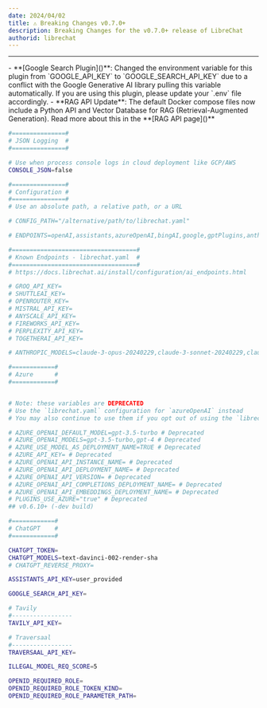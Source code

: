```yaml
---
date: 2024/04/02
title: ⚠️ Breaking Changes v0.7.0+
description: Breaking Changes for the v0.7.0+ release of LibreChat
authorid: librechat
---
```



<ChangelogHeader />

---

<Callout type="warning" title="Google Search Plugin" emoji='🔍'>
 - **[Google Search Plugin]()**: Changed the environment variable for this plugin from `GOOGLE_API_KEY` to `GOOGLE_SEARCH_API_KEY` due to a conflict with the Google Generative AI library pulling this variable automatically. If you are using this plugin, please update your `.env` file accordingly.
</Callout>


<Callout type="info" title="RAG API (Chat with Files)" emoji='🗃️'>
- **RAG API Update**: The default Docker compose files now include a Python API and Vector Database for RAG (Retrieval-Augmented Generation). Read more about this in the **[RAG API page]()**
</Callout>

<Callout type="warning" title=".env variables changes v0.6.10 → v0.7.0" emoji='⚙️' collapsible>

```sh  filename="➕ JSON Logging"
#===============#
# JSON Logging  #
#===============#

# Use when process console logs in cloud deployment like GCP/AWS
CONSOLE_JSON=false
```

```sh filename="➕ LibreChat.yaml path"
#===============#
# Configuration #
#===============#
# Use an absolute path, a relative path, or a URL

# CONFIG_PATH="/alternative/path/to/librechat.yaml"
```

```sh filename="❌ chatGPTBrowser was removed"
# ENDPOINTS=openAI,assistants,azureOpenAI,bingAI,google,gptPlugins,anthropic
```

```sh filename="➕ Added placeholders for Known Endpoints" 
#===================================#
# Known Endpoints - librechat.yaml  #
#===================================#
# https://docs.librechat.ai/install/configuration/ai_endpoints.html

# GROQ_API_KEY=
# SHUTTLEAI_KEY=
# OPENROUTER_KEY=
# MISTRAL_API_KEY=
# ANYSCALE_API_KEY=
# FIREWORKS_API_KEY=
# PERPLEXITY_API_KEY=
# TOGETHERAI_API_KEY=
```

```sh filename="✨ Update Anthropic models" 
# ANTHROPIC_MODELS=claude-3-opus-20240229,claude-3-sonnet-20240229,claude-3-haiku-20240307,claude-2.1,claude-2,claude-1.2,claude-1,claude-1-100k,claude-instant-1,claude-instant-1-100k
```

```sh filename="❌ Azure env config now deprecated" 
#============#
# Azure      #
#============#


# Note: these variables are DEPRECATED
# Use the `librechat.yaml` configuration for `azureOpenAI` instead
# You may also continue to use them if you opt out of using the `librechat.yaml` configuration

# AZURE_OPENAI_DEFAULT_MODEL=gpt-3.5-turbo # Deprecated
# AZURE_OPENAI_MODELS=gpt-3.5-turbo,gpt-4 # Deprecated
# AZURE_USE_MODEL_AS_DEPLOYMENT_NAME=TRUE # Deprecated
# AZURE_API_KEY= # Deprecated
# AZURE_OPENAI_API_INSTANCE_NAME= # Deprecated
# AZURE_OPENAI_API_DEPLOYMENT_NAME= # Deprecated
# AZURE_OPENAI_API_VERSION= # Deprecated
# AZURE_OPENAI_API_COMPLETIONS_DEPLOYMENT_NAME= # Deprecated
# AZURE_OPENAI_API_EMBEDDINGS_DEPLOYMENT_NAME= # Deprecated
# PLUGINS_USE_AZURE="true" # Deprecated
## v0.6.10+ (-dev build)
```

```sh filename="❌ Removed ChatGPT" 
#============#
# ChatGPT    #
#============#

CHATGPT_TOKEN=
CHATGPT_MODELS=text-davinci-002-render-sha
# CHATGPT_REVERSE_PROXY=
```

```sh filename="✨ Assistants now set to "user_provided" by default" 
ASSISTANTS_API_KEY=user_provided
```

```sh filename="⚠️ GOOGLE_API_KEY renamed GOOGLE_SEARCH_API_KEY=" 
GOOGLE_SEARCH_API_KEY=
```

```sh filename="➕ Tavily and Traversaal API keys" 
# Tavily
#-----------------
TAVILY_API_KEY=

# Traversaal
#-----------------
TRAVERSAAL_API_KEY=
```

```sh filename="➕ Moderation, illegal model request score" 
ILLEGAL_MODEL_REQ_SCORE=5
```

```sh filename="➕ OpenID Auth update" 
OPENID_REQUIRED_ROLE=
OPENID_REQUIRED_ROLE_TOKEN_KIND=
OPENID_REQUIRED_ROLE_PARAMETER_PATH=
```
</Callout>